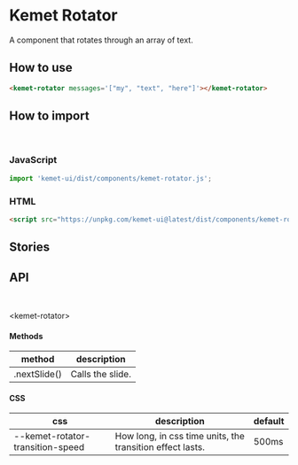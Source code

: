 

<Meta title="Components/Rotator" components="kemet-rotator" />

# Kemet Rotator

A component that rotates through an array of text.

## How to use

```html
<kemet-rotator messages='["my", "text", "here"]'></kemet-rotator>
```

## How to import

<br />

### JavaScript
```javascript
import 'kemet-ui/dist/components/kemet-rotator.js';
```

### HTML
```html
<script src="https://unpkg.com/kemet-ui@latest/dist/components/kemet-rotator.js" type="module"></script>
```

## Stories

<Canvas>
  <Story name="Standard" story={stories.Rotator} />
</Canvas>

<ArgsTable story="Standard" />

## API

<br />

&lt;kemet-rotator&gt;

<ArgsTable of="kemet-rotator" />

#### Methods

| method       | description      |
|------------- |----------------- |
| .nextSlide() | Calls the slide. |

#### CSS

| css                            | description                                               | default |
|------------------------------- |---------------------------------------------------------- | ------- |
--kemet-rotator-transition-speed | How long, in css time units, the transition effect lasts. | 500ms   |
